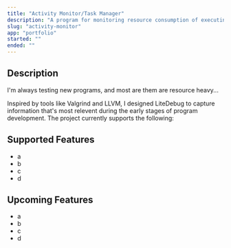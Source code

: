 ```yaml
---
title: "Activity Monitor/Task Manager"
description: "A program for monitoring resource consumption of executing processes."
slug: "activity-monitor"
app: "portfolio"
started: ""
ended: ""
---
```


## Description

I'm always testing new programs, and most are them are resource heavy...

Inspired by tools like Valgrind and LLVM, I designed LiteDebug to capture information that's most relevent during the
early stages of program development. The project currently supports the following:

## Supported Features

* a
* b
* c
* d

## Upcoming Features

* a
* b
* c
* d
